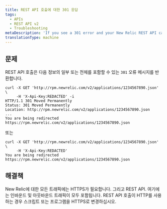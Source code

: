 ```yaml
---
title: REST API 호출에 대한 301 응답
tags:
  - APIs
  - REST API v2
  - Troubleshooting
metaDescription: 'If you see a 301 error and your New Relic REST API call uses HTTP, change your script or program to HTTPS.'
translationType: machine
---
```


## 문제

REST API 호출은 다음 정보의 일부 또는 전체를 포함할 수 있는 `301` 오류 메시지를 반환합니다.

```
curl -X GET 'http://rpm.newrelic.com/v2/applications/1234567890.json' \
     -H 'X-Api-Key:REDACTED' -i
HTTP/1.1 301 Moved Permanently
Status: 301 Moved Permanently
Location: http://rpm.newrelic.com/v2/applications/1234567890.json
...
You are being redirected https://rpm.newrelic.com/v2/applications/1234567890.json
```

또는

```
curl -X GET 'http://rpm.newrelic.com/v2/applications/1234567890.json' \
     -H 'X-Api-Key:REDACTED'
You are being redirected https://rpm.newrelic.com/v2/applications/1234567890.json
```

## 해결책

New Relic에 대한 모든 트래픽에는 HTTPS가 필요합니다. <InlinePopover type="apm"/>그리고 REST API. 여기에는 인바운드 및 아웃바운드 트래픽이 모두 포함됩니다. REST API 호출이 HTTP를 사용하는 경우 스크립트 또는 프로그램을 HTTPS로 변경하십시오.